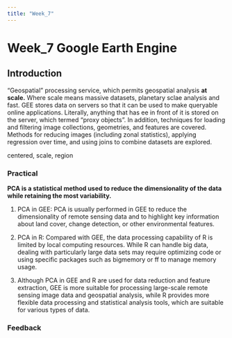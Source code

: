 ```yaml
---
title: "Week_7"
---
```


# Week_7 Google Earth Engine

## Introduction

"Geospatial" processing service, which permits geospatial analysis **at scale.** Where scale means massive datasets, planetary sclae analysis and fast. GEE stores data on servers so that it can be used to make queryable online applications. Literally, anything that has ee in front of it is stored on the server, which termed "proxy objects". In addition, techniques for loading and filtering image collections, geometries, and features are covered. Methods for reducing images (including zonal statistics), applying regression over time, and using joins to combine datasets are explored.

centered, scale, region

### Practical

**PCA is a statistical method used to reduce the dimensionality of the data while retaining the most variability.**

1.  PCA in GEE: PCA is usually performed in GEE to reduce the dimensionality of remote sensing data and to highlight key information about land cover, change detection, or other environmental features.

2.  PCA in R: Compared with GEE, the data processing capability of R is limited by local computing resources. While R can handle big data, dealing with particularly large data sets may require optimizing code or using specific packages such as bigmemory or ff to manage memory usage.

3.  Although PCA in GEE and R are used for data reduction and feature extraction, GEE is more suitable for processing large-scale remote sensing image data and geospatial analysis, while R provides more flexible data processing and statistical analysis tools, which are suitable for various types of data.

### Feedback
